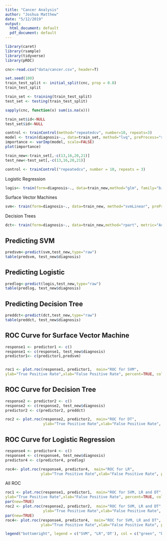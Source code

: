 ```yaml
---
title: "Cancer Analysis"
author: "Joshua Matthew"
date: "5/12/2019"
output:
  html_document: default
  pdf_document: default
---
```


```r
library(caret)
library(rsample)
library(tidyverse)
library(pROC)

```

```r
cnc<-read.csv("data/cancer.csv", header=T)
```

```r
set.seed(100)
train_test_split <- initial_split(cnc, prop = 0.8)
train_test_split
```
```r
train_set <- training(train_test_split)
test_set <- testing(train_test_split)
```

```r
sapply(cnc, function(x) sum(is.na(x)))
```

```r
train_set$id<-NULL
test_set$id<-NULL
```

```r
control <- trainControl(method="repeatedcv", number=10, repeats=3)
model <- train(diagnosis~., data=train_set, method="lvq", preProcess="scale", trControl=control)
importance <- varImp(model, scale=FALSE)
plot(importance)
```
```r
train_new<-train_set[,-c(13,16,20,21)]
test_new<-test_set[,-c(13,16,20,21)]
```

```r
control <- trainControl("repeatedcv", number = 10, repeats = 3)
```
Logistic Regression
```r
logis<- train(form=diagnosis~., data=train_new,method="glm", family="binomial", preProcess = c("center", "scale"), trControl=control,tuneLength = 5)
```
Surface Vector Machines
```r
svm<- train(form=diagnosis~., data=train_new, method="svmLinear", preProcess = c("center", "scale"), trControl=control, tuneLength =5)
```
Decision Trees
```r
dct<- train(form=diagnosis~., data=train_new,method="rpart", metric="Accuracy",preProcess = c("center", "scale"),trControl=control, tuneLength = 5)
```

## Predicting SVM
```r
predsvm<-predict(svm,test_new,type="raw")
table(predsvm, test_new$diagnosis)
```

## Predicting Logistic
```r
predlog<-predict(logis,test_new,type="raw")
table(predlog, test_new$diagnosis)
```

## Predicting Decision Tree
```r
preddct<-predict(dct,test_new,type="raw")
table(preddct, test_new$diagnosis)
```


## ROC Curve for Surface Vector Machine

```r
response1 <- predictor1 <- c()
response1 <- c(response1, test_new$diagnosis)
predictor1<- c(predictor1,predsvm) 


roc1 <- plot.roc(response1, predictor1,  main="ROC for SVM",
ylab="True Positive Rate",xlab="False Positive Rate", percent=TRUE, col="green") 
```

## ROC Curve for Decision Tree

```r
response2 <- predictor2 <- c()
response2 <- c(response2, test_new$diagnosis)
predictor2 <- c(predictor2, preddct)

roc2 <- plot.roc(response2, predictor2,  main="ROC for DT",
                 ylab="True Positive Rate",xlab="False Positive Rate", percent=TRUE, col="black")


```

## ROC Curve for Logistic Regression
```r
response4 <- predictor4 <- c()
response4 <- c(response4, test_new$diagnosis)
predictor4 <- c(predictor4, predlog)

roc4<- plot.roc(response4, predictor4,  main="ROC for LR",
                ylab="True Positive Rate",xlab="False Positive Rate", percent=TRUE, col="magenta")
```

All ROC
```r
roc1 <- plot.roc(response1, predictor1,  main="ROC for SVM, LR and DT",
ylab="True Positive Rate",xlab="False Positive Rate", percent=TRUE, col="green") 
par(new=TRUE)
roc2 <- plot.roc(response2, predictor2,  main="ROC for SVM, LR and DT",
                 ylab="True Positive Rate",xlab="False Positive Rate", percent=TRUE, col="black")
par(new=TRUE)
roc4<- plot.roc(response4, predictor4,  main="ROC for SVM, LR and DT",
                ylab="True Positive Rate",xlab="False Positive Rate", percent=TRUE, col="magenta")

legend("bottomright", legend = c("SVM", "LR",'DT'), col = c("green", "black", "magenta"),lwd = 2)
```
